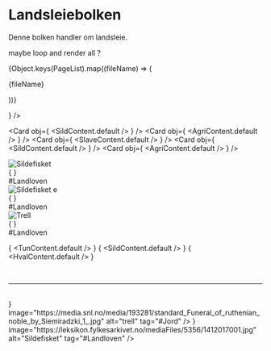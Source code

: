 



 


 

# Landsleiebolken

Denne bolken handler om landsleie.

<comment> maybe loop and render all ? </comment>

{Object.keys(PageList).map((fileName) => (

  <div key={fileName}>{fileName}</div>
  
))}

<TextCard title="Min tittel"   bodytext="bodytext"  /> 
<HCard obj={  <SildContent.default /> } />   
 

<Card obj={  <SildContent.default /> } /> 
<Card obj={  <AgriContent.default /> } /> 
<Card obj={  <SlaveContent.default /> } /> 
<Card obj={  <SildContent.default /> } /> 
<Card obj={  <AgriContent.default /> } /> 



<div class="flex grid gap-3 grid-cols-3">
<div class="max-w-sm rounded overflow-hidden shadow-lg">
  <img class="w-full" src="https://leksikon.fylkesarkivet.no/mediaFiles/5356/1412017001.jpg" alt="Sildefisket" />
  <div class="px-6 py-4">
    {  <HvalContent.default /> }
  </div>
  <div class="px-6 pt-4 pb-2">
    <span class="inline-block bg-gray-200 rounded-full px-3 py-1 text-sm font-semibold text-gray-700 mr-2 mb-2">#Landloven</span> 
  </div>
</div>


<div class="max-w-sm rounded overflow-hidden shadow-lg">
  <img class="w-full" src="https://www.nb.no/content/uploads/2024/02/PraktutgaveLandsloven.jpg" alt="Sildefisket e" />
  <div class="px-6 py-4">
    {  <JordContent.default /> }
  </div>
  <div class="px-6 pt-4 pb-2">
    <span class="inline-block bg-gray-200 rounded-full px-3 py-1 text-sm font-semibold text-gray-700 mr-2 mb-2">#Landloven</span> 
  </div>
</div>

<div class="max-w-sm rounded overflow-hidden shadow-lg">
  <img class="w-full" src="https://media.snl.no/media/193281/standard_Funeral_of_ruthenian_noble_by_Siemiradzki_1_.jpg" alt="Trell" />
  <div class="px-6 py-4">
    {  <SlaveContent.default  /> }
  </div>
  <div class="px-6 pt-4 pb-2">
    <span class="inline-block bg-gray-200 rounded-full px-3 py-1 text-sm font-semibold text-gray-700 mr-2 mb-2">#Landloven</span> 
  </div>
</div>


</div>


 

{  <TunContent.default /> } 
{  <SildContent.default /> } 
{  <HvalContent.default  /> }

&nbsp;
&nbsp;
<hr/>
&nbsp;
&nbsp;


 

<HalfCard title="Tittel" bodytext="Some random text here" image="https://media.snl.no/media/193281/standard_Funeral_of_ruthenian_noble_by_Siemiradzki_1_.jpg" alt="trell"   tag="#Jord"  /> 


<div class="flex grid gap-3 grid-cols-3 my-8">
  <SmallCard obj={  <AgriContent.default /> } image="https://media.snl.no/media/193281/standard_Funeral_of_ruthenian_noble_by_Siemiradzki_1_.jpg" alt="trell"   tag="#Jord"  /> 
  <SmallCard obj={  <JordContent.default /> } image="https://leksikon.fylkesarkivet.no/mediaFiles/5356/1412017001.jpg" alt="Sildefisket" tag="#Landloven" /> 
</div>